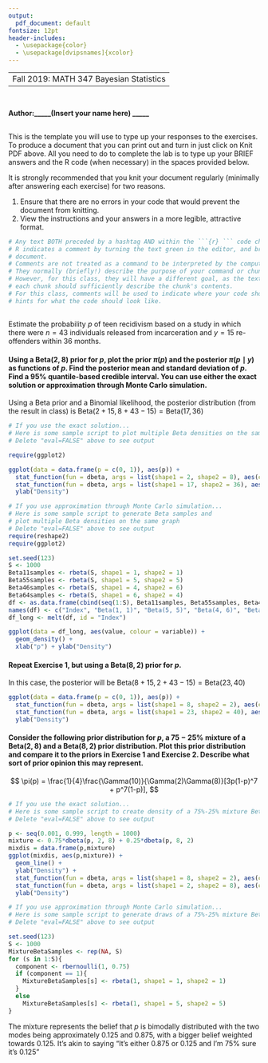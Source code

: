 ```yaml
---
output:
  pdf_document: default
fontsize: 12pt
header-includes:
  - \usepackage{color}
  - \usepackage[dvipsnames]{xcolor}
---
```

----
 Fall 2019: MATH 347 Bayesian Statistics
---

```r

```
## \textcolor{RoyalBlue}{Lab 1: Mixture of Beta Priors}
#### Author:_____(Insert your name here) _____

#### \textcolor{Bittersweet}{Total Grade for Lab 1: /15} 
#### \textcolor{Bittersweet}{Comments (optional)} 

## \textcolor{RoyalBlue}{Template for lab report}
\textbf{Instructions:} This is the template you will use to type up your responses to the exercises. To produce a document that you can print out and turn in just click on Knit PDF above. All you need to do to complete the lab is to type up your BRIEF answers and the R code (when necessary) in the spaces provided below. 

It is strongly recommended that you knit your document regularly (minimally after answering each exercise) for two reasons. 

  1. Ensure that there are no errors in your code that would prevent the document from knitting.
  2. View the instructions and your answers in a more legible, attractive format.


```r
# Any text BOTH preceded by a hashtag AND within the ```{r} ``` code chunk is a comment. 
# R indicates a comment by turning the text green in the editor, and brown in the knitted
# document. 
# Comments are not treated as a command to be interpreted by the computer.
# They normally (briefly!) describe the purpose of your command or chunk in plain English.
# However, for this class, they will have a different goal, as the text above and below 
# each chunk should sufficiently describe the chunk's contents.
# For this class, comments will be used to indicate where your code should go, or to give
# hints for what the code should look like.

```

## \textcolor{RoyalBlue}{Mixture of Beta Priors}

Estimate the probability $p$ of teen recidivism based on a study in which there were $n = 43$ individuals released from incarceration and $y = 15$ re-offenders within 36 months.

#### \textcolor{RoyalBlue}{Exercise 1: } Using a $\textrm{Beta}(2,8)$ prior for $p$, plot the prior $\pi(p)$ and the posterior $\pi(p \mid y)$ as functions of $p$. Find the posterior mean and standard deviation of $p$. Find a $95\%$ quantile-based credible interval. You can use either the exact solution or approximation through Monte Carlo simulation.

Using a Beta prior and a Binomial likelihood, the posterior distribution (from the result in class) is $\text{Beta}(2+15, 8+43-15) = \text{Beta}(17,36)$
```r
# If you use the exact solution...
# Here is some sample script to plot multiple Beta densities on the same graph
# Delete "eval=FALSE" above to see output

require(ggplot2)

ggplot(data = data.frame(p = c(0, 1)), aes(p)) + 
  stat_function(fun = dbeta, args = list(shape1 = 2, shape2 = 8), aes(color = "Beta(2, 8) (prior)")) +
  stat_function(fun = dbeta, args = list(shape1 = 17, shape2 = 36), aes(color = "Beta(17, 36) (posterior)"))
  ylab("Density")
```

```r
# If you use approximation through Monte Carlo simulation...
# Here is some sample script to generate Beta samples and
# plot multiple Beta densities on the same graph
# Delete "eval=FALSE" above to see output
require(reshape2)
require(ggplot2)

set.seed(123)
S <- 1000
Beta11samples <- rbeta(S, shape1 = 1, shape2 = 1)
Beta55samples <- rbeta(S, shape1 = 5, shape2 = 5)
Beta46samples <- rbeta(S, shape1 = 4, shape2 = 6)
Beta64samples <- rbeta(S, shape1 = 6, shape2 = 4)
df <- as.data.frame(cbind(seq(1:S), Beta11samples, Beta55samples, Beta46samples, Beta64samples))
names(df) <- c("Index", "Beta(1, 1)", "Beta(5, 5)", "Beta(4, 6)", "Beta(6, 4)")
df_long <- melt(df, id = "Index")

ggplot(data = df_long, aes(value, colour = variable)) + 
  geom_density() + 
  xlab("p") + ylab("Density")
```
#### \textcolor{Bittersweet}{Grade for Exercise 1: /5} 
#### \textcolor{Bittersweet}{Comments: }


#### \textcolor{RoyalBlue}{Exercise 2: } Repeat Exercise 1, but using a $\textrm{Beta}(8,2)$ prior for $p$.

In this case, the posterior will be $\text{Beta}(8+15, 2 + 43 - 15) = \text{Beta}(23, 40)$

```r
ggplot(data = data.frame(p = c(0, 1)), aes(p)) + 
  stat_function(fun = dbeta, args = list(shape1 = 8, shape2 = 2), aes(color = "Beta(8, 2) (prior)")) +
  stat_function(fun = dbeta, args = list(shape1 = 23, shape2 = 40), aes(color = "Beta(23, 40) (posterior)"))
  ylab("Density")
```



#### \textcolor{Bittersweet}{Grade for Exercise 2: /5} 
#### \textcolor{Bittersweet}{Comments: }



#### \textcolor{RoyalBlue}{Exercise 3: } Consider the following prior distribution for $p$, a $75-25\%$ mixture of a $\textrm{Beta}(2,8)$ and a $\textrm{Beta}(8,2)$ prior distribution. Plot this prior distribution and compare it to the priors in Exercise 1 and Exercise 2. Describe what sort of prior opinion this may represent.
$$
\pi(p) = \frac{1}{4}\frac{\Gamma(10)}{\Gamma(2)\Gamma(8)}[3p(1-p)^7 + p^7(1-p)],
$$


```r
# If you use the exact solution...
# Here is some sample script to create density of a 75%-25% mixture Beta prior
# Delete "eval=FALSE" above to see output

p <- seq(0.001, 0.999, length = 1000)
mixture <- 0.75*dbeta(p, 2, 8) + 0.25*dbeta(p, 8, 2)
mixdis = data.frame(p,mixture)
ggplot(mixdis, aes(p,mixture)) + 
  geom_line() + 
  ylab("Density") +
  stat_function(fun = dbeta, args = list(shape1 = 8, shape2 = 2), aes(color = "Beta(8, 2)")) +
  stat_function(fun = dbeta, args = list(shape1 = 2, shape2 = 8), aes(color = "Beta(2, 8)"))
  ylab("Density")
```

```r
# If you use approximation through Monte Carlo simulation...
# Here is some sample script to generate draws of a 75%-25% mixture Beta prior
# Delete "eval=FALSE" above to see output

set.seed(123)
S <- 1000
MixtureBetaSamples <- rep(NA, S)
for (s in 1:S){
  component <- rbernoulli(1, 0.75)
  if (component == 1){
    MixtureBetaSamples[s] <- rbeta(1, shape1 = 1, shape2 = 1)
  }
  else
    MixtureBetaSamples[s] <- rbeta(1, shape1 = 5, shape2 = 5)
}
```
The mixture represents the belief that $p$ is bimodally distributed with the two modes being approximately $0.125$ and $0.875$, with a bigger belief weighted towards $0.125$. It's akin to saying "It's either $0.875$ or $0.125$ and I'm 75% sure it's $0.125$" 

#### \textcolor{Bittersweet}{Grade for Exercise 3: /5} 
#### \textcolor{Bittersweet}{Comments: }
